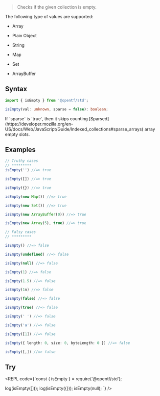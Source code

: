
> Checks if the given collection is empty.

<Callout type="info">
The following type of values are supported:

- Array

- Plain Object

- String

- Map

- Set

- ArrayBuffer
</Callout>

## Syntax

```ts
import { isEmpty } from '@opentf/std';

isEmpty(val: unknown, sparse = false): boolean;
```
<Callout type="info">
If `sparse` is `true`, then it skips counting [Sparsed](https://developer.mozilla.org/en-US/docs/Web/JavaScript/Guide/Indexed_collections#sparse_arrays) array empty slots.
</Callout>

## Examples

```ts
// Truthy cases
// *********
isEmpty('') //=> true

isEmpty([]) //=> true

isEmpty({}) //=> true

isEmpty(new Map()) //=> true

isEmpty(new Set()) //=> true

isEmpty(new ArrayBuffer(0)) //=> true

isEmpty(new Array(5), true) //=> true

// Falsy cases
// *********

isEmpty() //=> false

isEmpty(undefined) //=> false

isEmpty(null) //=> false

isEmpty(1) //=> false

isEmpty(1.5) //=> false

isEmpty(1n) //=> false

isEmpty(false) //=> false

isEmpty(true) //=> false

isEmpty(' ') //=> false

isEmpty('a') //=> false

isEmpty([1]) //=> false

isEmpty({ length: 0, size: 0, byteLength: 0 }) //=> false

isEmpty([,]) //=> false
```

## Try

<REPL code={`const { isEmpty } = require('@opentf/std');

log(isEmpty([]));
log(isEmpty({}));
isEmpty(null);
`} />